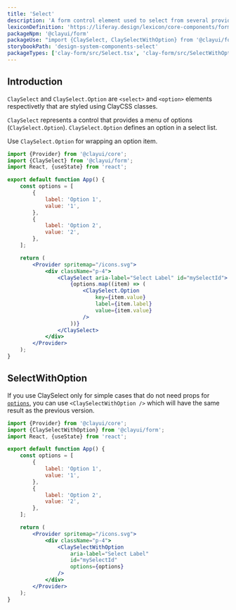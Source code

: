 ```yaml
---
title: 'Select'
description: 'A form control element used to select from several provided options and enter data.'
lexiconDefinition: 'https://liferay.design/lexicon/core-components/forms/selector/'
packageNpm: '@clayui/form'
packageUse: "import {ClaySelect, ClaySelectWithOption} from '@clayui/form';"
storybookPath: 'design-system-components-select'
packageTypes: ['clay-form/src/Select.tsx', 'clay-form/src/SelectWithOption.tsx']
---
```


## Introduction

`ClaySelect` and `ClaySelect.Option` are `<select>` and `<option>` elements respectivetly that are styled using ClayCSS classes.

`ClaySelect` represents a control that provides a menu of options (`ClaySelect.Option`). `ClaySelect.Option` defines an option in a select list.

Use `ClaySelect.Option` for wrapping an option item.

```jsx preview
import {Provider} from '@clayui/core';
import {ClaySelect} from '@clayui/form';
import React, {useState} from 'react';

export default function App() {
	const options = [
		{
			label: 'Option 1',
			value: '1',
		},
		{
			label: 'Option 2',
			value: '2',
		},
	];

	return (
		<Provider spritemap="/icons.svg">
			<div className="p-4">
				<ClaySelect aria-label="Select Label" id="mySelectId">
					{options.map((item) => (
						<ClaySelect.Option
							key={item.value}
							label={item.label}
							value={item.value}
						/>
					))}
				</ClaySelect>
			</div>
		</Provider>
	);
}
```

## SelectWithOption

If you use ClaySelect only for simple cases that do not need props for [`options`](#api-options), you can use `<ClaySelectWithOption />` which will have the same result as the previous version.

```jsx preview
import {Provider} from '@clayui/core';
import {ClaySelectWithOption} from '@clayui/form';
import React, {useState} from 'react';

export default function App() {
	const options = [
		{
			label: 'Option 1',
			value: '1',
		},
		{
			label: 'Option 2',
			value: '2',
		},
	];

	return (
		<Provider spritemap="/icons.svg">
			<div className="p-4">
				<ClaySelectWithOption
					aria-label="Select Label"
					id="mySelectId"
					options={options}
				/>
			</div>
		</Provider>
	);
}
```
